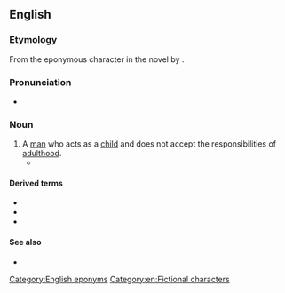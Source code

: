 ==English==

===Etymology===
From the eponymous character in the novel ''{{w|Peter Pan}}'' by {{w|J. M. Barrie}}.

===Pronunciation===
* {{rhymes|en|æn}}

===Noun===
{{en-noun|head=[[Peter]] Pan}}

# A [[man]] who acts as a [[child]] and does not accept the responsibilities of [[adulthood]].
#* {{quote-book|en|year=1962|author=Aldous Huxley|title=Island|passage="A '''Peter Pan''' if ever there was one. Hopeless at school. Incapable either of competing or co-operating."}}

====Derived terms====
* {{l|en|Peter Pan collar}}
* {{l|en|Peter Pan generation}}
* {{l|en|Peter Pan syndrome}}

====See also====
* {{l|en|John-a-dreams}}

[[Category:English eponyms]]
[[Category:en:Fictional characters]]